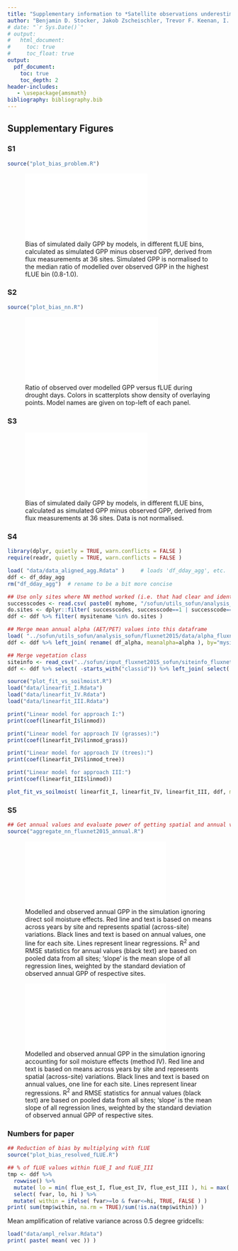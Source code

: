 ```yaml
---
title: "Supplementary information to *Satellite observations underestimate the impact of drought on terrestrial primary productivity*"
author: "Benjamin D. Stocker, Jakob Zscheischler, Trevor F. Keenan, I. Colin Prentice, Josep Penuelas, and Sonia I. Seneviratne"
# date: "`r Sys.Date()`"
# output:
#   html_document:
#     toc: true
#     toc_float: true
output:
  pdf_document:
    toc: true
    toc_depth: 2
header-includes:
   - \usepackage{amsmath}
bibliography: bibliography.bib
---
```


## Supplementary Figures

### S1

```r
source("plot_bias_problem.R")
```
![Bias of simulated daily GPP by models, in different fLUE bins, calculated as simulated GPP minus observed GPP, derived from flux measurements at 36 sites. Simulated GPP is normalised to the median ratio of modelled over observed GPP in the highest fLUE bin (0.8-1.0).](./fig/bias_bymodels_norm.pdf){ width=65% }


### S2

```r
source("plot_bias_nn.R")
```
![Ratio of observed over modelled GPP versus fLUE during drought days. Colors in scatterplots show density of overlaying points. Model names are given on top-left of each panel.](./fig/bias_vs_fvar.pdf)

### S3

![Bias of simulated daily GPP by models, in different fLUE bins, calculated as simulated GPP minus observed GPP, derived from flux measurements at 36 sites. Data is not normalised.](./fig/bias_bymodels.pdf){ width=65% }


### S4

```r
library(dplyr, quietly = TRUE, warn.conflicts = FALSE )
require(readr, quietly = TRUE, warn.conflicts = FALSE )

load( "data/data_aligned_agg.Rdata" )     # loads 'df_dday_agg', etc.
ddf <- df_dday_agg
rm("df_dday_agg")  # rename to be a bit more concise

## Use only sites where NN method worked (i.e. that had clear and identifiable soil moisture limitation)
successcodes <- read.csv( paste0( myhome, "/sofun/utils_sofun/analysis_sofun/fluxnet2015/successcodes.csv" ), as.is = TRUE )
do.sites <- dplyr::filter( successcodes, successcode==1 | successcode==2 )$mysitename
ddf <- ddf %>% filter( mysitename %in% do.sites )

## Merge mean annual alpha (AET/PET) values into this dataframe
load( "../sofun/utils_sofun/analysis_sofun/fluxnet2015/data/alpha_fluxnet2015.Rdata" )  # loads 'df_alpha'
ddf <- ddf %>% left_join( rename( df_alpha, meanalpha=alpha ), by="mysitename" )

## Merge vegetation class
siteinfo <- read_csv("../sofun/input_fluxnet2015_sofun/siteinfo_fluxnet2015_sofun.csv")
ddf <- ddf %>% select( -starts_with("classid")) %>% left_join( select( siteinfo, mysitename, classid ), by = "mysitename" )

source("plot_fit_vs_soilmoist.R")
load("data/linearfit_I.Rdata")
load("data/linearfit_IV.Rdata")
load("data/linearfit_III.Rdata")

print("Linear model for approach I:")
print(coef(linearfit_I$linmod))

print("Linear model for approach IV (grasses):")
print(coef(linearfit_IV$linmod_grass))

print("Linear model for approach IV (trees):")
print(coef(linearfit_IV$linmod_tree))

print("Linear model for approach III:")
print(coef(linearfit_III$linmod))

plot_fit_vs_soilmoist( linearfit_I, linearfit_IV, linearfit_III, ddf, makepdf = FALSE )
```

### S5
```r
## Get annual values and evaluate power of getting spatial and annual variations
source("aggregate_nn_fluxnet2015_annual.R")
```
![Modelled and observed annual GPP in the simulation ignoring direct soil moisture effects. Red line and text is based on means across years by site and represents spatial (across-site) variations. Black lines and text is based on annual values, one line for each site. Lines represent linear regressions. R$^2$ and RMSE statistics for annual values (black text) are based on pooled data from all sites; 'slope' is the mean slope of all regression lines, weighted by the standard deviation of observed annual GPP of respective sites.](./fig/modobs_ann_spatial_temporal_pmodel_s0.pdf){ width=75% }

![Modelled and observed annual GPP in the simulation ignoring accounting for soil moisture effects (method IV). Red line and text is based on means across years by site and represents spatial (across-site) variations. Black lines and text is based on annual values, one line for each site. Lines represent linear regressions. R$^2$ and RMSE statistics for annual values (black text) are based on pooled data from all sites; 'slope' is the mean slope of all regression lines, weighted by the standard deviation of observed annual GPP of respective sites.](./fig/modobs_ann_spatial_temporal_pmodel_s1b.pdf){ width=75% }



### Numbers for paper

```r
## Reduction of bias by multiplying with fLUE
source("plot_bias_resolved_fLUE.R")
```

```r
## % of fLUE values within fLUE_I and fLUE_III
tmp <- ddf %>% 
  rowwise() %>% 
  mutate( lo = min( flue_est_I, flue_est_IV, flue_est_III ), hi = max( flue_est_I, flue_est_IV, flue_est_III ) ) %>% 
  select( fvar, lo, hi ) %>%
  mutate( within = ifelse( fvar>=lo & fvar<=hi, TRUE, FALSE ) )
print( sum(tmp$within, na.rm = TRUE)/sum(!is.na(tmp$within)) )
```

Mean amplification of relative variance across 0.5 degree gridcells:
```r
load("data/ampl_relvar.Rdata")
print( paste( mean( vec )) )
```
